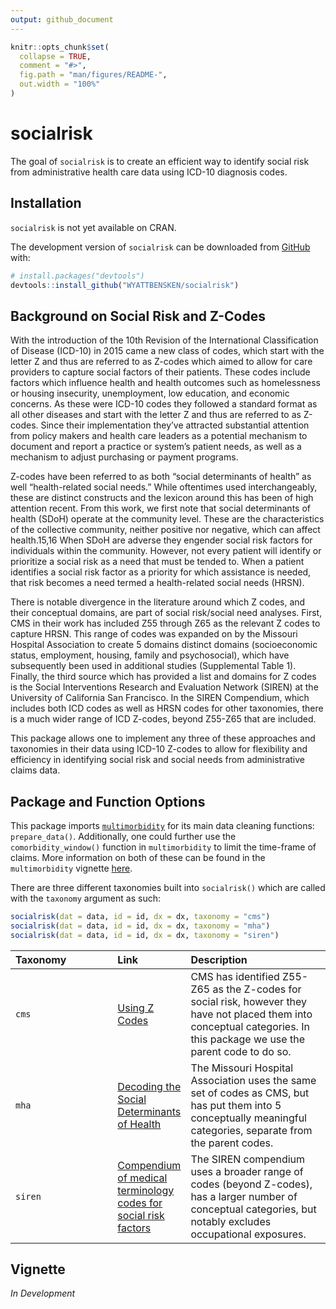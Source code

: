 ```yaml
---
output: github_document
---
```


<!-- README.md is generated from README.Rmd. Please edit that file -->

```r
knitr::opts_chunk$set(
  collapse = TRUE,
  comment = "#>",
  fig.path = "man/figures/README-",
  out.width = "100%"
)
```

# socialrisk

<!-- badges: start -->
<!-- badges: end -->

The goal of `socialrisk` is to create an efficient way to identify social risk from administrative health care data using ICD-10 diagnosis codes.

## Installation

`socialrisk` is not yet available on CRAN.

The development version of `socialrisk` can be downloaded from [GitHub](https://github.com/WYATTBENSKEN/socialrisk) with:

``` r
# install.packages("devtools")
devtools::install_github("WYATTBENSKEN/socialrisk")
```

## Background on Social Risk and Z-Codes

With the introduction of the 10th Revision of the International Classification of Disease (ICD-10) in 2015 came a new class of codes, which start with the letter Z and thus are referred to as Z-codes which aimed to allow for care providers to capture social factors of their patients. These codes include factors which influence health and health outcomes such as homelessness or housing insecurity, unemployment, low education, and economic concerns. As these were ICD-10 codes they followed a standard format as all other diseases and start with the letter Z and thus are referred to as Z-codes. Since their implementation they’ve attracted substantial attention from policy makers and health care leaders as a potential mechanism to document and report a practice or system’s patient needs, as well as a mechanism to adjust purchasing or payment programs. 

Z-codes have been referred to as both “social determinants of health” as well “health-related social needs.” While oftentimes used interchangeably, these are distinct constructs and the lexicon around this has been of high attention recent. From this work, we first note that social determinants of health (SDoH) operate at the community level. These are the characteristics of the collective community, neither positive nor negative, which can affect health.15,16 When SDoH are adverse they engender social risk factors for individuals within the community. However, not every patient will identify or prioritize a social risk as a need that must be tended to. When a patient identifies a social risk factor as a priority for which assistance is needed, that risk becomes a need termed a health-related social needs (HRSN).

There is notable divergence in the literature around which Z codes, and their conceptual domains, are part of social risk/social need analyses. First, CMS in their work has included Z55 through Z65 as the relevant Z codes to capture HRSN. This range of codes was expanded on by the Missouri Hospital Association to create 5 domains distinct domains (socioeconomic status, employment, housing, family and psychosocial), which have subsequently been used in additional studies (Supplemental Table 1). Finally, the third source which has provided a list and domains for Z codes is the Social Interventions Research and Evaluation Network (SIREN) at the University of California San Francisco. In the SIREN Compendium, which includes both ICD codes as well as HRSN codes for other taxonomies, there is a much wider range of ICD Z-codes, beyond Z55-Z65 that are included.

This package allows one to implement any three of these approaches and taxonomies in their data using ICD-10 Z-codes to allow for flexibility and efficiency in identifying social risk and social needs from administrative claims data.

## Package and Function Options

This package imports [`multimorbidity`](https://cran.r-project.org/package=multimorbidity) for its  main data cleaning functions: `prepare_data()`. Additionally, one could further use the `comorbidity_window()` function in `multimorbidity` to limit the time-frame of claims. More information on both of these can be found in the `multimorbidity` vignette [here](https://cran.r-project.org/web/packages/multimorbidity/vignettes/multimorbidity.html).

There are three different taxonomies built into `socialrisk()` which are called with the `taxonomy` argument as such:

```r
socialrisk(dat = data, id = id, dx = dx, taxonomy = "cms")
socialrisk(dat = data, id = id, dx = dx, taxonomy = "mha")
socialrisk(dat = data, id = id, dx = dx, taxonomy = "siren")
```

| Taxonomy | Link | Description | 
| :------- | :--- | :---------- |
| `cms` | [Using Z Codes](https://www.cms.gov/files/document/zcodes-infographic.pdf) | CMS has identified Z55-Z65 as the Z-codes for social risk, however they have not placed them into conceptual categories. In this package we use the parent code to do so. |
| `mha` | [Decoding the Social Determinants of Health](https://www.mhanet.com/mhaimages/Policy_Briefs/PolicyBrief_SDOH.pdf) | The Missouri Hospital Association uses the same set of codes as CMS, but has put them into 5 conceptually meaningful categories, separate from the parent codes. | 
| `siren` | [Compendium of medical terminology codes for social risk factors](https://sirenetwork.ucsf.edu/tools-resources/resources/compendium-medical-terminology-codes-social-risk-factors) | The SIREN compendium uses a broader range of codes (beyond Z-codes), has a larger number of conceptual categories, but notably excludes occupational exposures. |

## Vignette

*In Development*

